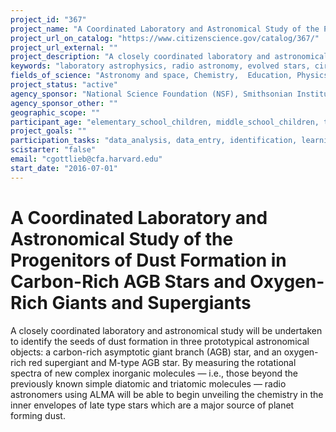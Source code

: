 ```yaml
---
project_id: "367"
project_name: "A Coordinated Laboratory and Astronomical Study of the Progenitors of Dust Formation in Carbon-Rich AGB Stars and Oxygen-Rich Giants and Supergiants"
project_url_on_catalog: "https://www.citizenscience.gov/catalog/367/"
project_url_external: ""
project_description: "A closely coordinated laboratory and astronomical study will be undertaken to identify the seeds of dust formation in three prototypical astronomical objects: a carbon-rich asymptotic giant branch (AGB) star, and an oxygen-rich red supergiant and M-type AGB star.  By measuring the rotational spectra of new complex inorganic molecules \u2014 i.e., those beyond the previously known simple diatomic and triatomic molecules \u2014 radio astronomers using ALMA will be able to begin unveiling the chemistry in the inner envelopes of late type stars which are a major source of planet forming dust."
keywords: "laboratory astrophysics, radio astronomy, evolved stars, circumstellar chemistry, interstellar dust"
fields_of_science: "Astronomy and space, Chemistry,  Education, Physics"
project_status: "active"
agency_sponsor: "National Science Foundation (NSF), Smithsonian Institution (SI)"
agency_sponsor_other: ""
geographic_scope: ""
participant_age: "elementary_school_children, middle_school_children, teens"
project_goals: ""
participation_tasks: "data_analysis, data_entry, identification, learning, problem_solving"
scistarter: "false"
email: "cgottlieb@cfa.harvard.edu"
start_date: "2016-07-01"
---
```


# A Coordinated Laboratory and Astronomical Study of the Progenitors of Dust Formation in Carbon-Rich AGB Stars and Oxygen-Rich Giants and Supergiants

A closely coordinated laboratory and astronomical study will be undertaken to identify the seeds of dust formation in three prototypical astronomical objects: a carbon-rich asymptotic giant branch (AGB) star, and an oxygen-rich red supergiant and M-type AGB star.  By measuring the rotational spectra of new complex inorganic molecules — i.e., those beyond the previously known simple diatomic and triatomic molecules — radio astronomers using ALMA will be able to begin unveiling the chemistry in the inner envelopes of late type stars which are a major source of planet forming dust.
